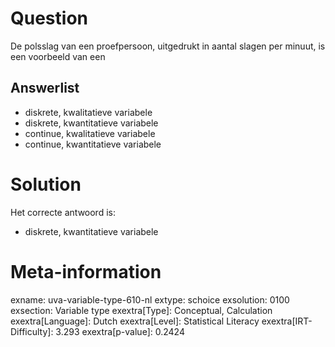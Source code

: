 Question
========

De polsslag van een proefpersoon, uitgedrukt in aantal slagen per
minuut, is een voorbeeld van een


Answerlist
----------

* diskrete, kwalitatieve variabele
* diskrete, kwantitatieve variabele
* continue, kwalitatieve variabele
* continue, kwantitatieve variabele

Solution
========

Het correcte antwoord is: 

* diskrete, kwantitatieve variabele

Meta-information
================
exname: uva-variable-type-610-nl
extype: schoice
exsolution: 0100
exsection: Variable type
exextra[Type]: Conceptual, Calculation
exextra[Language]: Dutch
exextra[Level]: Statistical Literacy
exextra[IRT-Difficulty]: 3.293
exextra[p-value]: 0.2424
